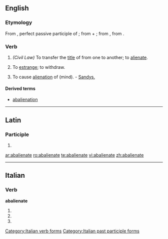 ==English==

===Etymology===
From {{etyl|la}} {{term|abalienatus|abaliēnātus||lang=la}}, perfect passive participle of {{term|abalieno|abaliēnō|alienate; remove|lang=la}}; from {{term|ab-||by, from; away|lang=la}} + {{term|alieno|aliēnō|alienate, estrange|lang=la}}; from {{term|alienus|aliēnus|foreign, alien|lang=la}}, from {{term|alius||other, another|lang=la}}.

===Verb===
{{en-verb|abalienat|ing}} {{transitive}}

# ''(Civil Law)'' To transfer the [[title]] of from one to another; to [[alienate]].
# {{obsolete}} To [[estrange]]; to withdraw.
# To cause [[alienation]] of (mind). - [[Sandys.]]

====Derived terms====
* [[abalienation]]

----

==Latin==
===Participle===
{{la-part-form|abaliēnāte}}

# {{inflection of|abalienatus|abaliēnātus|voc|m|s|lang=la}}

[[ar:abalienate]]
[[ro:abalienate]]
[[te:abalienate]]
[[vi:abalienate]]
[[zh:abalienate]]

----
==Italian==

===Verb===
'''abalienate'''

# {{form of|[[second-person|Second-person]] [[plural]] [[present tense]]|[[abalienare#Italian|abalienare]]|lang=Italian}}
# {{form of|Second-person plural [[imperative]]|abalienare#Italian|abalienare|lang=Italian}}
# {{form of|[[feminine|Feminine]] plural|[[abalienato]]}}

[[Category:Italian verb forms]]
[[Category:Italian past participle forms]]

{{rfc-auto}}